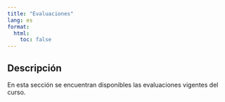 ```yaml
---
title: "Evaluaciones"
lang: es
format: 
  html:
    toc: false
---
```


## Descripción

En esta sección se encuentran disponibles las evaluaciones vigentes del curso.